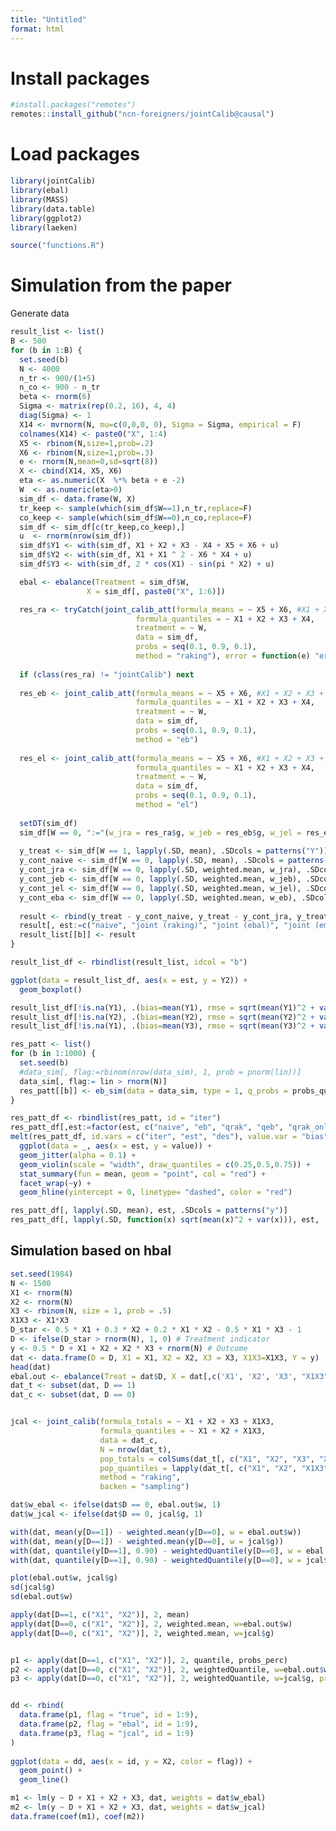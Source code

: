 ```yaml
---
title: "Untitled"
format: html
---
```


# Install packages

```r
#install.packages("remotes")
remotes::install_github("ncn-foreigners/jointCalib@causal")
```

# Load packages

```r
library(jointCalib)
library(ebal)
library(MASS)
library(data.table)
library(ggplot2)
library(laeken)
```
```r
source("functions.R")
```

# Simulation from the paper

Generate data 

```r
result_list <- list()
B <- 500
for (b in 1:B) {
  set.seed(b)
  N <- 4000
  n_tr <- 900/(1+5)
  n_co <- 900 - n_tr 
  beta <- rnorm(6)
  Sigma <- matrix(rep(0.2, 16), 4, 4)
  diag(Sigma) <- 1
  X14 <- mvrnorm(N, mu=c(0,0,0, 0), Sigma = Sigma, empirical = F)
  colnames(X14) <- paste0("X", 1:4)
  X5 <- rbinom(N,size=1,prob=.2)
  X6 <- rbinom(N,size=1,prob=.3)
  e <- rnorm(N,mean=0,sd=sqrt(8))
  X <- cbind(X14, X5, X6)
  eta <- as.numeric(X  %*% beta + e -2)
  W  <- as.numeric(eta>0)
  sim_df <- data.frame(W, X)
  tr_keep <- sample(which(sim_df$W==1),n_tr,replace=F)
  co_keep <- sample(which(sim_df$W==0),n_co,replace=F)
  sim_df <- sim_df[c(tr_keep,co_keep),]
  u  <- rnorm(nrow(sim_df))
  sim_df$Y1 <- with(sim_df, X1 + X2 + X3 - X4 + X5 + X6 + u)
  sim_df$Y2 <- with(sim_df, X1 + X1 ^ 2 - X6 * X4 + u)
  sim_df$Y3 <- with(sim_df, 2 * cos(X1) - sin(pi * X2) + u)

  ebal <- ebalance(Treatment = sim_df$W,
                 X = sim_df[, paste0("X", 1:6)])

  res_ra <- tryCatch(joint_calib_att(formula_means = ~ X5 + X6, #X1 + X2 + X3 + X4 + X5 + X6,
                            formula_quantiles = ~ X1 + X2 + X3 + X4,
                            treatment = ~ W,
                            data = sim_df,
                            probs = seq(0.1, 0.9, 0.1),
                            method = "raking"), error = function(e) "err")
  
  if (class(res_ra) != "jointCalib") next
  
  res_eb <- joint_calib_att(formula_means = ~ X5 + X6, #X1 + X2 + X3 + X4 + X5 + X6,
                            formula_quantiles = ~ X1 + X2 + X3 + X4,
                            treatment = ~ W,
                            data = sim_df,
                            probs = seq(0.1, 0.9, 0.1),
                            method = "eb")
  
  res_el <- joint_calib_att(formula_means = ~ X5 + X6, #X1 + X2 + X3 + X4 + X5 + X6,
                            formula_quantiles = ~ X1 + X2 + X3 + X4,
                            treatment = ~ W,
                            data = sim_df,
                            probs = seq(0.1, 0.9, 0.1),
                            method = "el")
  
  setDT(sim_df)
  sim_df[W == 0, ":="(w_jra = res_ra$g, w_jeb = res_eb$g, w_jel = res_el$g, w_eb = ebal$w)]
  
  y_treat <- sim_df[W == 1, lapply(.SD, mean), .SDcols = patterns("Y")]
  y_cont_naive <- sim_df[W == 0, lapply(.SD, mean), .SDcols = patterns("Y")]
  y_cont_jra <- sim_df[W == 0, lapply(.SD, weighted.mean, w_jra), .SDcols = patterns("Y")]
  y_cont_jeb <- sim_df[W == 0, lapply(.SD, weighted.mean, w_jeb), .SDcols = patterns("Y")]
  y_cont_jel <- sim_df[W == 0, lapply(.SD, weighted.mean, w_jel), .SDcols = patterns("Y")]
  y_cont_eba <- sim_df[W == 0, lapply(.SD, weighted.mean, w_eb), .SDcols = patterns("Y")]
  
  result <- rbind(y_treat - y_cont_naive, y_treat - y_cont_jra, y_treat - y_cont_jeb, y_treat - y_cont_jel, y_treat - y_cont_eba)
  result[, est:=c("naive", "joint (raking)", "joint (ebal)", "joint (emplik)", "ebal")]
  result_list[[b]] <- result
}

result_list_df <- rbindlist(result_list, idcol = "b")

ggplot(data = result_list_df, aes(x = est, y = Y2)) + 
  geom_boxplot()

result_list_df[!is.na(Y1), .(bias=mean(Y1), rmse = sqrt(mean(Y1)^2 + var(Y1))), est]
result_list_df[!is.na(Y2), .(bias=mean(Y2), rmse = sqrt(mean(Y2)^2 + var(Y2))), est]
result_list_df[!is.na(Y1), .(bias=mean(Y3), rmse = sqrt(mean(Y3)^2 + var(Y3))), est]
```

```r
res_patt <- list() 
for (b in 1:1000) {
  set.seed(b)
  #data_sim[, flag:=rbinom(nrow(data_sim), 1, prob = pnorm(lin))]
  data_sim[, flag:= lin > rnorm(N)]
  res_patt[[b]] <- eb_sim(data = data_sim, type = 1, q_probs = probs_quar)
}

res_patt_df <- rbindlist(res_patt, id = "iter")
res_patt_df[,est:=factor(est, c("naive", "eb", "qrak", "qeb", "qrak_only"))]
melt(res_patt_df, id.vars = c("iter", "est", "des"), value.var = "bias", variable.name = "y") |> 
  ggplot(data = _, aes(x = est, y = value)) +
  geom_jitter(alpha = 0.1) + 
  geom_violin(scale = "width", draw_quantiles = c(0.25,0.5,0.75)) +
  stat_summary(fun = mean, geom = "point", col = "red") + 
  facet_wrap(~y) +
  geom_hline(yintercept = 0, linetype= "dashed", color = "red")
```

```r
res_patt_df[, lapply(.SD, mean), est, .SDcols = patterns("y")]
res_patt_df[, lapply(.SD, function(x) sqrt(mean(x)^2 + var(x))), est, .SDcols = patterns("y")]
```

## Simulation based on hbal

```r
set.seed(1984)
N <- 1500
X1 <- rnorm(N)
X2 <- rnorm(N)
X3 <- rbinom(N, size = 1, prob = .5)
X1X3 <- X1*X3
D_star <- 0.5 * X1 + 0.3 * X2 + 0.2 * X1 * X2 - 0.5 * X1 * X3 - 1
D <- ifelse(D_star > rnorm(N), 1, 0) # Treatment indicator
y <- 0.5 * D + X1 + X2 + X2 * X3 + rnorm(N) # Outcome
dat <- data.frame(D = D, X1 = X1, X2 = X2, X3 = X3, X1X3=X1X3, Y = y)
head(dat)
ebal.out <- ebalance(Treat = dat$D, X = dat[,c('X1', 'X2', 'X3', "X1X3")]) 
dat_t <- subset(dat, D == 1)
dat_c <- subset(dat, D == 0)


jcal <- joint_calib(formula_totals = ~ X1 + X2 + X3 + X1X3,
                    formula_quantiles = ~ X1 + X2 + X1X3,
                    data = dat_c,
                    N = nrow(dat_t),
                    pop_totals = colSums(dat_t[, c("X1", "X2", "X3", "X1X3")]),
                    pop_quantiles = lapply(dat_t[, c("X1", "X2", "X1X3")], quantile, prob = probs_quar),
                    method = "raking",
                    backen = "sampling")

dat$w_ebal <- ifelse(dat$D == 0, ebal.out$w, 1)
dat$w_jcal <- ifelse(dat$D == 0, jcal$g, 1)

with(dat, mean(y[D==1]) - weighted.mean(y[D==0], w = ebal.out$w)) 
with(dat, mean(y[D==1]) - weighted.mean(y[D==0], w = jcal$g)) 
with(dat, quantile(y[D==1], 0.90) - weightedQuantile(y[D==0], w = ebal.out$w,probs=0.90))
with(dat, quantile(y[D==1], 0.90) - weightedQuantile(y[D==0], w = jcal$g,probs=0.90))

plot(ebal.out$w, jcal$g)
sd(jcal$g)
sd(ebal.out$w)

apply(dat[D==1, c("X1", "X2")], 2, mean)
apply(dat[D==0, c("X1", "X2")], 2, weighted.mean, w=ebal.out$w)
apply(dat[D==0, c("X1", "X2")], 2, weighted.mean, w=jcal$g)


p1 <- apply(dat[D==1, c("X1", "X2")], 2, quantile, probs_perc)
p2 <- apply(dat[D==0, c("X1", "X2")], 2, weightedQuantile, w=ebal.out$w, probs =probs_perc)
p3 <- apply(dat[D==0, c("X1", "X2")], 2, weightedQuantile, w=jcal$g, probs =probs_perc)


dd <- rbind(
  data.frame(p1, flag = "true", id = 1:9),
  data.frame(p2, flag = "ebal", id = 1:9),
  data.frame(p3, flag = "jcal", id = 1:9)
)
  
ggplot(data = dd, aes(x = id, y = X2, color = flag)) +
  geom_point() +
  geom_line()


``` 

```r
m1 <- lm(y ~ D + X1 + X2 + X3, dat, weights = dat$w_ebal)
m2 <- lm(y ~ D + X1 + X2 + X3, dat, weights = dat$w_jcal)
data.frame(coef(m1), coef(m2))
```

